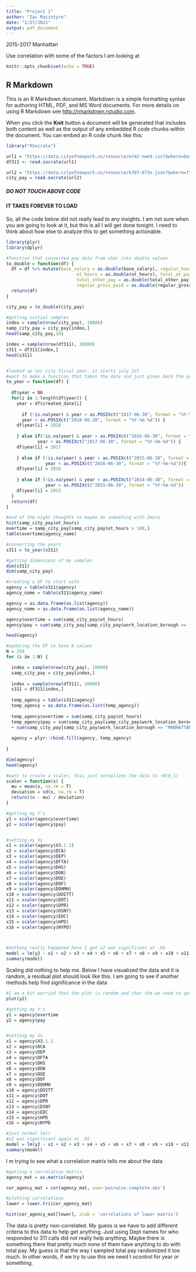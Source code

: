 ```yaml
---
title: "Project 1"
author: "Zac Macintyre"
date: "1/27/2021"
output: pdf_document
---
```

2015-2017
Manhattan

Use correlation with some of the factors I am looking at 


```r
knitr::opts_chunk$set(echo = TRUE)
```

## R Markdown

This is an R Markdown document. Markdown is a simple formatting syntax for authoring HTML, PDF, and MS Word documents. For more details on using R Markdown see <http://rmarkdown.rstudio.com>.

When you click the **Knit** button a document will be generated that includes both content as well as the output of any embedded R code chunks within the document. You can embed an R code chunk like this:

```r
library("RSocrata")

url1 = "https://data.cityofnewyork.us/resource/erm2-nwe9.csv?$where=borough='MANHATTAN' AND created_date between '2015-01-01T00:00:00.000' and '2017-06-30T00:00:00.000'"
df311 <- read.socrata(url1)

```

```r
url2 = "https://data.cityofnewyork.us/resource/k397-673e.json?$where=fiscal_year > 2015 AND fiscal_year < 2018"
city_pay = read.socrata(url2)
```
##### DO NOT TOUCH ABOVE CODE #######
#### IT TAKES FOREVER TO LOAD ######


So, all the code below did not really lead to any insights.  I am not sure when you are going to look at it, but this is all I will get done tonight.  I need to think about how else to analyze this to get something actionable.


```r
library(plyr)
library(dplyr)

#function that converted pay data from char into double values
to_double = function(df) {
  df = df %>% mutate(base_salary = as.double(base_salary), regular_hours = as.double(regular_hours),
                           ot_hours = as.double(ot_hours), total_ot_paid = as.double(total_ot_paid),
                           total_other_pay = as.double(total_other_pay), 
                           regular_gross_paid = as.double(regular_gross_paid))
  return(df)
}

city_pay = to_double(city_pay)
```

```r
#getting initial samples 
index = sample(nrow(city_pay), 10000)
samp_city_pay = city_pay[index,]
head(samp_city_pay,10)

index = sample(nrow(df311), 10000)
s311 = df311[index,]
head(s311)


#looked up nyc city fiscal year, it starts july 1st
#want to make a function that takes the date and just gives back the year
to_year = function(df) {
  
  df$year = NA
  for(i in 1:length(df$year)) {
    year = df$created_date[i]
    
      if (!is.na(year) & year > as.POSIXct("2017-06-30", format = "%Y-%m-%d") & 
      year < as.POSIXct("2018-06-30", format = "%Y-%m-%d")) {
    df$year[i] = 2018
  
    } else if(!is.na(year) & year > as.POSIXct("2016-06-30", format = "%Y-%m-%d") & 
            year < as.POSIXct("2017-06-30", format = "%Y-%m-%d")) {
    df$year[i] = 2017
  
    } else if (!is.na(year) & year > as.POSIXct("2015-06-30", format = "%Y-%m-%d") & 
               year < as.POSIXct("2016-06-30", format = "%Y-%m-%d")){
    df$year[i] = 2016
  
    } else if (!is.na(year) & year > as.POSIXct("2014-06-30", format = "%Y-%m-%d") & 
               year < as.POSIXct("2015-06-30", format = "%Y-%m-%d"))
    df$year[i] = 2015
  }
  return(df)
}


```


```r
#end of the night thoughts to maybe do something with 2moro
hist(samp_city_pay$ot_hours)
overtime = samp_city_pay[samp_city_pay$ot_hours > 100,]
table(overtime$agency_name)

#converting the years
s311 = to_year(s311)

#getting dimensions of my samples
dim(s311)
dim(samp_city_pay)
```

```r
#creating a DF to start with
agency = table(s311$agency)
agency_name = table(s311$agency_name)

agency = as.data.frame(as.list(agency))
agency_name = as.data.frame(as.list(agency_name))

agency$overtime = sum(samp_city_pay$ot_hours)
agency$pay = sum(samp_city_pay[samp_city_pay$work_location_borough == "MANHATTAN", "base_salary"]) + sum(samp_city_pay[samp_city_pay$work_location_borough == "MANHATTAN", "total_ot_paid"])

head(agency)
```


```r
#updating the DF to have N values 
N = 250
for (i in 1:N) {

  index = sample(nrow(city_pay), 10000)
  samp_city_pay = city_pay[index,]
    
  index = sample(nrow(df311), 10000)
  s311 = df311[index,]
    
  temp_agency = table(s311$agency)
  temp_agency = as.data.frame(as.list(temp_agency))
    
  temp_agency$overtime = sum(samp_city_pay$ot_hours)
  temp_agency$pay = sum(samp_city_pay[samp_city_pay$work_location_borough == "MANHATTAN", "base_salary"])
  + sum(samp_city_pay[samp_city_pay$work_location_borough == "MANHATTAN", "total_ot_paid"])
    
  agency = plyr::rbind.fill(agency, temp_agency)
    
}

dim(agency)
head(agency)

```

```r
#want to create a scaler, this just normalizes the data to ~N(0,1) 
scaler = function(x) {
  mu = mean(x, na.rm = T)
  deviation = sd(x, na.rm = T)
  return((x - mu) / deviation)
}

```


```r
#getting my Y's 
y1 = scaler(agency$overtime)
y2 = scaler(agency$pay)


#setting my Xs
x1 = scaler(agency$X3.1.1)
x2 = scaler(agency$DCA)
x3 = scaler(agency$DEP)
x4 = scaler(agency$DFTA)
x5 = scaler(agency$DHS)
x6 = scaler(agency$DOB)
x7 = scaler(agency$DOE)
x8 = scaler(agency$DOF)
x9 = scaler(agency$DOHMH)
x10 = scaler(agency$DOITT)
x11 = scaler(agency$DOT)
x12 = scaler(agency$DPR)
x13 = scaler(agency$DSNY)
x14 = scaler(agency$EDC)
x15 = scaler(agency$HPD)
x16 = scaler(agency$NYPD)



#nothing really happened here I got x2 was significant at .05
model = lm(y2 ~ x1 + x2 + x3 + x4 + x5 + x6 + x7 + x8 + x9 + x10 + x11 + x12 + x13 + x14 + x15 + x16)
summary(model)

```

Scaling did nothing to help me.  Below I have visualized the data and it is random, a residual plot should look like this.  I am going to see if another methods help find significance in the data  

```r
#I am a bit worried that the plot is random and that the we need to get differnt values for y1 or y2
plot(y2)
```
```r
#getting my Y's 
y1 = agency$overtime
y2 = agency$pay


#setting my Xs
x1 = agency$X3.1.1
x2 = agency$DCA
x3 = agency$DEP
x4 = agency$DFTA
x5 = agency$DHS
x6 = agency$DOB
x7 = agency$DOE
x8 = agency$DOF
x9 = agency$DOHMH
x10 = agency$DOITT
x11 = agency$DOT
x12 = agency$DPR
x13 = agency$DSNY
x14 = agency$EDC
x15 = agency$HPD
x16 = agency$NYPD

#just normal lm()
#x2 was significant again at .05
model = lm(y2 ~ x1 + x2 + x3 + x4 + x5 + x6 + x7 + x8 + x9 + x10 + x11 + x12 + x13 + x14 + x15 + x16)
summary(model)
```



I m trying to see what a correlation matrix tells me about the data

```r
#getting a correlation matrix
agency_mat = as.matrix(agency)

cor_agency_mat = cor(agency_mat, use='pairwise.complete.obs')
```


```r
#plotting correlations
lower = lower.tri(cor_agency_mat)

hist(cor_agency_mat[lower], xlab = 'correlations of lower matrix')
```
The data is pretty non-correlated.  My guess is we have to add different criteria to this data to help get anything.  Just using Dept names for who responded to 311 calls did not really help anything.  Maybe there is something there that pretty much none of them have anything to do with total pay.  My guess is that the way I sampled total pay randomized it too much.  In other words, if we try to use this we need t ocontrol for year or something.













